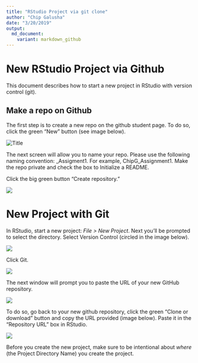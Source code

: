 ```yaml
---
title: "RStudio Project via git clone"
author: "Chip Galusha"
date: "3/20/2019"
output: 
  md_document:
    variant: markdown_github
---
```


# New RStudio Project via Github

This document describes how to start a new project in RStudio with version control (git).


## Make a repo on Github
The first step is to create a new repo on the github student page. To do so, click the green "New" button (see image below).

![](~/Documents/gdat_510/gdat_510/assignments/github_screen_shots/new_repo_button_snip.png?raw=true "Title")

The next screen will allow you to name your repo. Please use the following naming convention: <First Name><Last Name Initial>_Assigment1. For example, ChipG_Assignment1. Make the repo private and check the box to Initialize a README.  

Click the big green button "Create repository."

![](~/Documents/gdat_510/gdat_510/assignments/github_screen_shots/create_new_repo_page_snip.png)


# New Project with Git

In RStudio, start a new project: *File > New Project*. Next you'll be prompted to select the directory. Select Version Control (circled in the image below).

![](~/Documents/gdat_510/gdat_510/assignments/github_screen_shots/create_new_project_snip.png)

Click Git.

![](~/Documents/gdat_510/gdat_510/assignments/github_screen_shots/new_project_version_control.png)

The next window will prompt you to paste the URL of your new GitHub repository. 

![](~/Documents/gdat_510/gdat_510/assignments/github_screen_shots/paste_github_url.png)

To do so, go back to your new github repository, click the green "Clone or download" button and copy the URL provided (image below). Paste it in the "Repository URL" box in RStudio.


![](~/Documents/gdat_510/gdat_510/assignments/github_screen_shots/clone_url.png)

Before you create the new project, make sure to be intentional about *where* (the Project Directory Name) you create the project.




